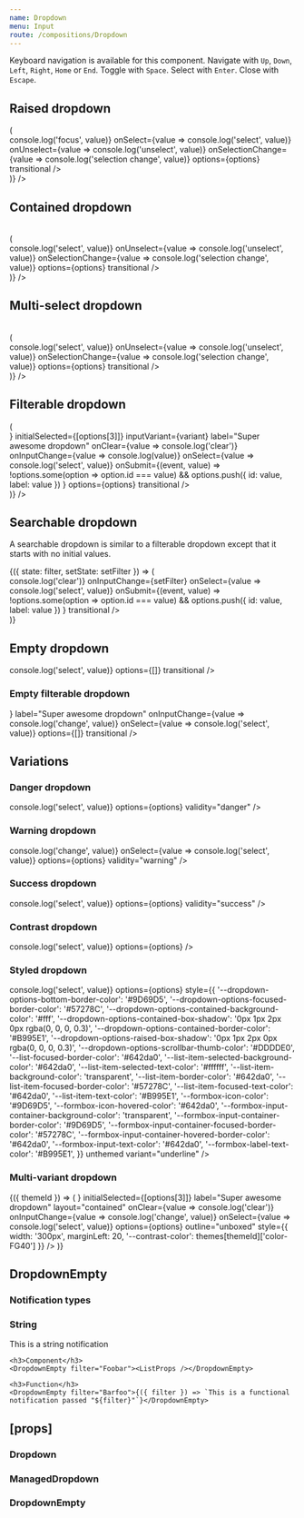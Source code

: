 ```yaml
---
name: Dropdown
menu: Input
route: /compositions/Dropdown
---
```



<PageTitle title="Dropdown" src="compositions/Dropdown" />

Keyboard navigation is available for this component. Navigate with `Up`, `Down`, `Left`, `Right`, `Home` or `End`. Toggle with `Space`. Select with `Enter`. Close with `Escape`.

## Raised dropdown

<Playground>
  <ThemeWrapper>
    <Flex direction="row" justifyContent="space-between" full wrap>
      <Looper
        list={variants}
        render={variant => (
          <div style={{ height: 300, width: '30%', maxWidth: 300, minWidth: 200, marginLeft: 20, marginRight: 20 }}>
            <ManagedDropdown
              initialSelected={[options[3]]}
              inputVariant={variant}
              label="Super awesome dropdown"
              layout="raised"
              onItemFocus={(event, value) => console.log('focus', value)}
              onSelect={value => console.log('select', value)}
              onUnselect={value => console.log('unselect', value)}
              onSelectionChange={value => console.log('selection change', value)}
              options={options}
              transitional
            />
          </div>
        )}
      />
    </Flex>
  </ThemeWrapper>
</Playground>

## Contained dropdown

<Playground>
  <ThemeWrapper>
    <br />
    <Flex direction="row" justifyContent="space-between" full wrap>
      <Looper
        list={variants}
        render={variant => (
          <div style={{ height: 300, width: '30%', maxWidth: 300, minWidth: 200, marginLeft: 20, marginRight: 20 }}>
            <ManagedDropdown
              initialSelected={[options[3]]}
              inputVariant={variant}
              label="Super awesome dropdown"
              layout="contained"
              onSelect={value => console.log('select', value)}
              onUnselect={value => console.log('unselect', value)}
              onSelectionChange={value => console.log('selection change', value)}
              options={options}
              transitional
            />
          </div>
        )}
      />
    </Flex>
  </ThemeWrapper>
</Playground>

## Multi-select dropdown

<Playground>
  <ThemeWrapper>
    <br />
    <Flex direction="row" justifyContent="space-between" full wrap>
      <Looper
        list={variants}
        render={variant => (
          <div style={{ height: 300, width: '30%', maxWidth: 300, minWidth: 200, marginLeft: 20, marginRight: 20 }}>
            <ManagedDropdown
              initialSelected={[options[3]]}
              inputVariant={variant}
              label="Super awesome dropdown"
              layout="contained"
              maxSelect={-1}
              onSelect={value => console.log('select', value)}
              onUnselect={value => console.log('unselect', value)}
              onSelectionChange={value => console.log('selection change', value)}
              options={options}
              transitional
            />
          </div>
        )}
      />
    </Flex>
  </ThemeWrapper>
</Playground>

## Filterable dropdown

<Playground>
  <ThemeWrapper>
    <Flex direction="row" justifyContent="space-between" full wrap>
      <Looper
        list={variants}
        render={variant => (
          <div style={{ height: 300, width: '30%', maxWidth: 300, minWidth: 200, marginLeft: 20, marginRight: 20 }}>
            <ManagedDropdown
              getFilteredOptions={handleFilter}
              iconAfter={<TagIcon size={12} />}
              initialSelected={[options[3]]}
              inputVariant={variant}
              label="Super awesome dropdown"
              onClear={value => console.log('clear')}
              onInputChange={value => console.log(value)}
              onSelect={value => console.log('select', value)}
              onSubmit={(event, value) =>
                !options.some(option => option.id === value) && options.push({ id: value, label: value })
              }
              options={options}
              transitional
            />
          </div>
        )}
      />
    </Flex>
  </ThemeWrapper>
</Playground>

## Searchable dropdown

A searchable dropdown is similar to a filterable dropdown except that it starts with no initial values.

<Playground>
  <ThemeWrapper>
    <StateWrapper initialState={''}>
      {({ state: filter, setState: setFilter }) => (
        <div style={{ height: 300, maxWidth: 300 }}>
          <ManagedDropdown
            emptyNotification={filter ? `No options were found for "${filter}".` : ''}
            getFilteredOptions={handleFilter}
            label="Super awesome dropdown"
            onClear={value => console.log('clear')}
            onInputChange={setFilter}
            onSelect={value => console.log('select', value)}
            onSubmit={(event, value) =>
              !options.some(option => option.id === value) && options.push({ id: value, label: value })
            }
            transitional
          />
        </div>
      )}
    </StateWrapper>
  </ThemeWrapper>
</Playground>

## Empty dropdown

<Playground>
  <ThemeWrapper style={{ height: '300px' }}>
    <div style={{ maxWidth: 300 }}>
      <ManagedDropdown
        label="Super awesome dropdown"
        onSelect={value => console.log('select', value)}
        options={[]}
        transitional
      />
    </div>
  </ThemeWrapper>
</Playground>

### Empty filterable dropdown

<Playground>
  <ThemeWrapper style={{ height: '300px' }}>
    <div style={{ maxWidth: 300 }}>
      <ManagedDropdown
        getFilteredOptions={handleEmptyFilter}
        iconBefore={<SearchIcon size={14} />}
        label="Super awesome dropdown"
        onInputChange={value => console.log('change', value)}
        onSelect={value => console.log('select', value)}
        options={[]}
        transitional
      />
    </div>
  </ThemeWrapper>
</Playground>

## Variations

### Danger dropdown

<Playground>
  <ThemeWrapper style={{ height: '300px' }}>
    <div style={{ maxWidth: 300 }}>
      <ManagedDropdown
        id="demo-danger-dropdown"
        initialSelected={[options[3]]}
        label="Super awesome dropdown"
        onSelect={value => console.log('select', value)}
        options={options}
        validity="danger"
      />
    </div>
  </ThemeWrapper>
</Playground>

### Warning dropdown

<Playground>
  <ThemeWrapper style={{ height: '300px' }}>
    <div style={{ maxWidth: 300 }}>
      <ManagedDropdown
        id="demo-danger-dropdown"
        initialSelected={[options[3]]}
        label="Super awesome dropdown"
        onInputChange={value => console.log('change', value)}
        onSelect={value => console.log('select', value)}
        options={options}
        validity="warning"
      />
    </div>
  </ThemeWrapper>
</Playground>

### Success dropdown

<Playground>
  <ThemeWrapper style={{ height: '300px' }}>
    <div style={{ maxWidth: 300 }}>
      <ManagedDropdown
        id="demo-danger-dropdown"
        initialSelected={[options[3]]}
        label="Super awesome dropdown"
        onSelect={value => console.log('select', value)}
        options={options}
        validity="success"
      />
    </div>
  </ThemeWrapper>
</Playground>

### Contrast dropdown

<Playground>
  <ThemeWrapper contrast style={{ height: '300px' }}>
    <div style={{ maxWidth: 300 }}>
      <ManagedDropdown
        contrast
        id="demo-contrast-dropdown"
        initialSelected={[options[3]]}
        label="Super awesome dropdown"
        onSelect={value => console.log('select', value)}
        options={options}
      />
    </div>
  </ThemeWrapper>
</Playground>

### Styled dropdown

<Playground>
  <div style={{ height: 300, maxWidth: 300, marginLeft: 20, marginRight: 20 }}>
    <ManagedDropdown
      id="demo-contrast-dropdown"
      initialSelected={[options[3]]}
      label="Super awesome dropdown"
      layout="contained"
      onSelect={value => console.log('select', value)}
      options={options}
      style={{
        '--dropdown-options-bottom-border-color': '#9D69D5',
        '--dropdown-options-focused-border-color': '#57278C',
        '--dropdown-options-contained-background-color': '#fff',
        '--dropdown-options-contained-box-shadow': '0px 1px 2px 0px rgba(0, 0, 0, 0.3)',
        '--dropdown-options-contained-border-color': '#B995E1',
        '--dropdown-options-raised-box-shadow': '0px 1px 2px 0px rgba(0, 0, 0, 0.3)',
        '--dropdown-options-scrollbar-thumb-color': '#DDDDE0',
        '--list-focused-border-color': '#642da0',
        '--list-item-selected-background-color': '#642da0',
        '--list-item-selected-text-color': '#ffffff',
        '--list-item-background-color': 'transparent',
        '--list-item-border-color': '#642da0',
        '--list-item-focused-border-color': '#57278C',
        '--list-item-focused-text-color': '#642da0',
        '--list-item-text-color': '#B995E1',
        '--formbox-icon-color': '#9D69D5',
        '--formbox-icon-hovered-color': '#642da0',
        '--formbox-input-container-background-color': 'transparent',
        '--formbox-input-container-border-color': '#9D69D5',
        '--formbox-input-container-focused-border-color': '#57278C',
        '--formbox-input-container-hovered-border-color': '#642da0',
        '--formbox-input-text-color': '#642da0',
        '--formbox-label-text-color': '#B995E1',
      }}
      unthemed
      variant="underline"
    />
  </div>
</Playground>

### Multi-variant dropdown

<Playground>
  <ThemeWrapper withThemeId style={{ height: '300px' }}>
    {({ themeId }) => (
      <MultiVariantDropdown
        getFilteredOptions={handleFilter}
        iconBefore={<SearchIcon size={14} />}
        initialSelected={[options[3]]}
        label="Super awesome dropdown"
        layout="contained"
        onClear={value => console.log('clear')}
        onInputChange={value => console.log('change', value)}
        onSelect={value => console.log('select', value)}
        options={options}
        outline="unboxed"
        style={{ width: '300px', marginLeft: 20, '--contrast-color': themes[themeId]['color-FG40'] }}
      />
    )}
  </ThemeWrapper>
</Playground>

## DropdownEmpty

### Notification types

<Playground>
  <ThemeWrapper>
    <h3>String</h3>
    <DropdownEmpty>This is a string notification</DropdownEmpty>

    <h3>Component</h3>
    <DropdownEmpty filter="Foobar"><ListProps /></DropdownEmpty>

    <h3>Function</h3>
    <DropdownEmpty filter="Barfoo">{({ filter }) => `This is a functional notification passed "${filter}"`}</DropdownEmpty>

  </ThemeWrapper>
</Playground>

## \[props\]

### Dropdown

<Props of={Dropdown} />

### ManagedDropdown

<Props of={ManagedDropdown} />

### DropdownEmpty

<Props of={DropdownEmpty} />
